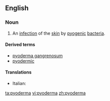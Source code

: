 ==English==

===Noun===
{{en-noun|pl2=pyodermata}}

#{{medicine}} An [[infection]] of the [[skin]] by [[pyogenic]] [[bacteria]].

====Derived terms====
*[[pyoderma gangrenosum]]
*[[pyodermic]]

====Translations====
{{trans-top|infection of the skin}}
* Italian: {{t-|it|pioderma}}
{{trans-mid}}
{{trans-bottom}}

[[ta:pyoderma]]
[[vi:pyoderma]]
[[zh:pyoderma]]